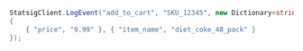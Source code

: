 ```csharp
StatsigClient.LogEvent("add_to_cart", "SKU_12345", new Dictionary<string, string>()
{
    { "price", "9.99" }, { "item_name", "diet_coke_48_pack" }
});
```
